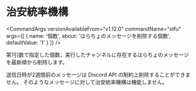 
# 治安統率機構

<CommandArgs
  versionAvailableFrom="v1.12.0"
  commandName="stfu"
  args={[
    {
      name: '個数',
      about: 'はらちょのメッセージを削除する個数',
      defaultValue: '1'
    }
  ]}
/>

第1引数で指定した個数、実行したチャンネルに存在するはらちょのメッセージを最新順から削除します。

<Callout type="warning">
    送信日時が2週間前のメッセージは Discord API の制約上削除することができません。
    そのようなメッセージに対して治安統率機構は機能しません。
</Callout>
